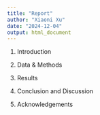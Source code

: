```yaml
---
title: "Report"
author: "Xiaoni Xu"
date: "2024-12-04"
output: html_document
---
```


1. Introduction

2. Data & Methods

3. Results

4. Conclusion and Discussion

5. Acknowledgements

